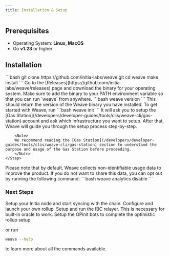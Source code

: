 ```yaml
---
title: Installation & Setup
---
```


## Prerequisites

- Operating System: **Linux, MacOS**
- Go **v1.23** or higher

## Installation

<Steps>
    <Step title="Get Weave Binary">
        <Tabs>
            <Tab title="Build from source">
                ```bash
                git clone https://github.com/initia-labs/weave.git
                cd weave
                make install
                ```
            </Tab>
            <Tab title="Download pre-built binaries">
                Go to the [Releases](https://github.com/initia-labs/weave/releases) page and download the binary for your operating system.
                <Warning>
                    Make sure to add the binary to your PATH environment variable so that you can run `weave` from anywhere.
                </Warning>
            </Tab>
        </Tabs>
    </Step>
    <Step title="Verify Installation">
        ```bash
        weave version
        ```
        This should return the version of the Weave binary you have installed.
    </Step>
    <Step title="Quick Start">
        To get started with Weave, run
        ```bash
        weave init
        ```
        It will ask you to setup the [Gas Station](/developers/developer-guides/tools/clis/weave-cli/gas-station) account and ask which infrastructure you want to setup.
        After that, Weave will guide you through the setup process step-by-step.

        <Note>
        We recommend reading the [Gas Station](/developers/developer-guides/tools/clis/weave-cli/gas-station) section to understand the purpose and usage of the Gas Station before proceeding.
        </Note>
    </Step>
</Steps>
<Warning>
Please note that by default, Weave collects non-identifiable usage data to improve the product. If you do not want to share this data, you can opt out by running the following command:
```bash
weave analytics disable
```
</Warning>

### Next Steps

<CardGroup cols={2}>
  <Card
    title="Bootstrapping Initia Node"
    icon="microchip"
    href="/developers/developer-guides/tools/clis/weave-cli/initia-node"
  >
    Setup your Initia node and start syncing with the chain.
  </Card>
  <Card
    title="Launching Rollup"
    icon="rocket-launch"
    href="/developers/developer-guides/tools/clis/weave-cli/rollup/launch"
  >
    Configure and launch your own rollup.
  </Card>
  <Card
    title="Running IBC Relayer"
    icon="arrow-right-arrow-left"
    href="/developers/developer-guides/tools/clis/weave-cli/rollup/relayer"
  >
    Setup and run the IBC relayer. This is necessary for built-in oracle to
    work.
  </Card>
  <Card
    title="Running OPinit Bots"
    icon="circle-nodes"
    href="/developers/developer-guides/tools/clis/weave-cli/rollup/opinit-bots"
  >
    Setup the OPinit bots to complete the optimistic rollup setup.
  </Card>
</CardGroup>

or run
```bash
weave --help
```
to learn more about all the commands available.
